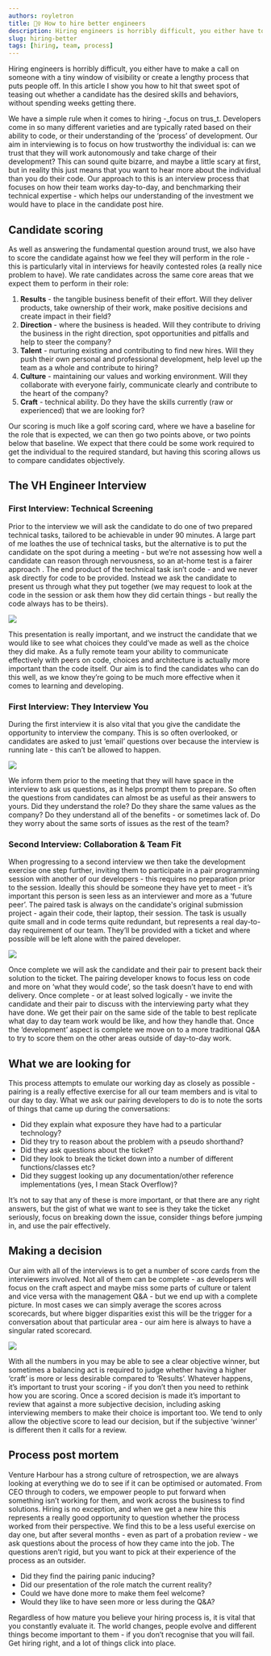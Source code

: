 ```yaml
---
authors: royletron
title: 🦹‍♀️ How to hire better engineers
description: Hiring engineers is horribly difficult, you either have to make a call on someone with a tiny window of visibility or create a lengthy process that puts people off.
slug: hiring-better
tags: [hiring, team, process]
---
```


Hiring engineers is horribly difficult, you either have to make a call on someone with a tiny window of visibility or create a lengthy process that puts people off. In this article I show you how to hit that sweet spot of teasing out whether a candidate has the desired skills and behaviors, without spending weeks getting there.

<!--truncate-->

We have a simple rule when it comes to hiring -\_focus on trus_t. Developers come in so many different varieties and are typically rated based on their ability to code, or their understanding of the ‘process’ of development. Our aim in interviewing is to focus on how trustworthy the individual is: can we trust that they will work autonomously and take charge of their development? This can sound quite bizarre, and maybe a little scary at first, but in reality this just means that you want to hear more about the individual than you do their code. Our approach to this is an interview process that focuses on how their team works day-to-day, and benchmarking their technical expertise - which helps our understanding of the investment we would have to place in the candidate post hire.

## Candidate scoring

As well as answering the fundamental question around trust, we also have to score the candidate against how we feel they will perform in the role - this is particularly vital in interviews for heavily contested roles (a really nice problem to have). We rate candidates across the same core areas that we expect them to perform in their role:

1. **Results** - the tangible business benefit of their effort. Will they deliver products, take ownership of their work, make positive decisions and create impact in their field?
2. **Direction** - where the business is headed. Will they contribute to driving the business in the right direction, spot opportunities and pitfalls and help to steer the company?
3. **Talent** - nurturing existing and contributing to find new hires. Will they push their own personal and professional development, help level up the team as a whole and contribute to hiring?
4. **Culture** - maintaining our values and working environment. Will they collaborate with everyone fairly, communicate clearly and contribute to the heart of the company?
5. **Craft** - technical ability. Do they have the skills currently (raw or experienced) that we are looking for?

Our scoring is much like a golf scoring card, where we have a baseline for the role that is expected, we can then go two points above, or two points below that baseline. We expect that there could be some work required to get the individual to the required standard, but having this scoring allows us to compare candidates objectively.

## The VH Engineer Interview

### First Interview: Technical Screening

Prior to the interview we will ask the candidate to do one of two prepared technical tasks, tailored to be achievable in under 90 minutes. A large part of me loathes the use of technical tasks, but the alternative is to put the candidate on the spot during a meeting - but we’re not assessing how well a candidate can reason through nervousness, so an at-home test is a fairer approach . The end product of the technical task isn’t code - and we never ask directly for code to be provided. Instead we ask the candidate to present us through what they put together (we may request to look at the code in the session or ask them how they did certain things - but really the code always has to be theirs).

![](https://lh3.googleusercontent.com/5rWjLZlllHZcau3a9fgMqbygHL309dO-a5wdHzQaiILv92-Lxp6EHpK55mSpyEVTgM41WsocWBuUIH8yWeXVvwubvaoJ2lArTj0ic_yOmkOc7rYR7tMz9Tx05nKf_afSzQ_LzLoL)

This presentation is really important, and we instruct the candidate that we would like to see what choices they could’ve made as well as the choice they did make. As a fully remote team your ability to communicate effectively with peers on code, choices and architecture is actually more important than the code itself. Our aim is to find the candidates who can do this well, as we know they’re going to be much more effective when it comes to learning and developing.

### First Interview: They Interview You

During the first interview it is also vital that you give the candidate the opportunity to interview the company. This is so often overlooked, or candidates are asked to just ‘email’ questions over because the interview is running late - this can’t be allowed to happen.

![](https://lh5.googleusercontent.com/gkuiVOUGkUS8MRfhGuysW5SsMOHZAeDtTDr0K6gq9oTELYKvJjQmx3OkVBaXxZFY3vlaeW-qVMIqJe63iwctnUqWmLhJKLFoHz3Rr-L0LXVl7BvV4yLNsCyICZ_HxwCHF8LvqG0x)

We inform them prior to the meeting that they will have space in the interview to ask us questions, as it helps prompt them to prepare. So often the questions from candidates can almost be as useful as their answers to yours. Did they understand the role? Do they share the same values as the company? Do they understand all of the benefits - or sometimes lack of. Do they worry about the same sorts of issues as the rest of the team?

### Second Interview: Collaboration & Team Fit

When progressing to a second interview we then take the development exercise one step further, inviting them to participate in a pair programming session with another of our developers - this requires no preparation prior to the session. Ideally this should be someone they have yet to meet - it’s important this person is seen less as an interviewer and more as a ‘future peer’. The paired task is always on the candidate's original submission project - again their code, their laptop, their session. The task is usually quite small and in code terms quite redundant, but represents a real day-to-day requirement of our team. They’ll be provided with a ticket and where possible will be left alone with the paired developer.

![](https://lh4.googleusercontent.com/AacP430pphG5NmuYHBNi2n3dq8MdHlc1FyAY2ZAe2ddPsxHmWLO5XM9YW4cCvGfQYBftTkZ_7YyuPdSgBl80fJNa1HaMagD-HUhOM86xAVOAKYWbGm44amZQ14MXJbUwTahrKN8z)

Once complete we will ask the candidate and their pair to present back their solution to the ticket. The pairing developer knows to focus less on code and more on ‘what they would code’, so the task doesn’t have to end with delivery. Once complete - or at least solved logically - we invite the candidate and their pair to discuss with the interviewing party what they have done. We get their pair on the same side of the table to best replicate what day to day team work would be like, and how they handle that. Once the ‘development’ aspect is complete we move on to a more traditional Q&A to try to score them on the other areas outside of day-to-day work.

## What we are looking for

This process attempts to emulate our working day as closely as possible - pairing is a really effective exercise for all our team members and is vital to our day to day. What we ask our pairing developers to do is to note the sorts of things that came up during the conversations:

- Did they explain what exposure they have had to a particular technology?
- Did they try to reason about the problem with a pseudo shorthand?
- Did they ask questions about the ticket?
- Did they look to break the ticket down into a number of different functions/classes etc?
- Did they suggest looking up any documentation/other reference implementations (yes, I mean Stack Overflow)?

It’s not to say that any of these is more important, or that there are any right answers, but the gist of what we want to see is they take the ticket seriously, focus on breaking down the issue, consider things before jumping in, and use the pair effectively.

## Making a decision

Our aim with all of the interviews is to get a number of score cards from the interviewers involved. Not all of them can be complete - as developers will focus on the craft aspect and maybe miss some parts of culture or talent and vice versa with the management Q&A - but we end up with a complete picture. In most cases we can simply average the scores across scorecards, but where bigger disparities exist this will be the trigger for a conversation about that particular area - our aim here is always to have a singular rated scorecard.

![](https://lh6.googleusercontent.com/YIERRmv84X2Et0H94sA4S0BQDQqNCsAExMbWbrrVPuI9XSm6Wq_dsYRb5g3OTP7CSspRD6IJ29_y4SU_0w46ocyNI9IBkOmYWEEpv4Mm-RfXlC1m23T0vPkMQneRLEnXrI3n1G1n)

With all the numbers in you may be able to see a clear objective winner, but sometimes a balancing act is required to judge whether having a higher ‘craft’ is more or less desirable compared to ‘Results’. Whatever happens, it’s important to trust your scoring - if you don’t then you need to rethink how you are scoring. Once a scored decision is made it’s important to review that against a more subjective decision, including asking interviewing members to make their choice is important too. We tend to only allow the objective score to lead our decision, but if the subjective ‘winner’ is different then it calls for a review.

## Process post mortem

Venture Harbour has a strong culture of retrospection, we are always looking at everything we do to see if it can be optimised or automated. From CEO through to coders, we empower people to put forward when something isn’t working for them, and work across the business to find solutions. Hiring is no exception, and when we get a new hire this represents a really good opportunity to question whether the process worked from their perspective. We find this to be a less useful exercise on day one, but after several months - even as part of a probation review - we ask questions about the process of how they came into the job. The questions aren’t rigid, but you want to pick at their experience of the process as an outsider.

- Did they find the pairing panic inducing?
- Did our presentation of the role match the current reality?
- Could we have done more to make them feel welcome?
- Would they like to have seen more or less during the Q&A?

Regardless of how mature you believe your hiring process is, it is vital that you constantly evaluate it. The world changes, people evolve and different things become important to them - if you don’t recognise that you will fail. Get hiring right, and a lot of things click into place.
